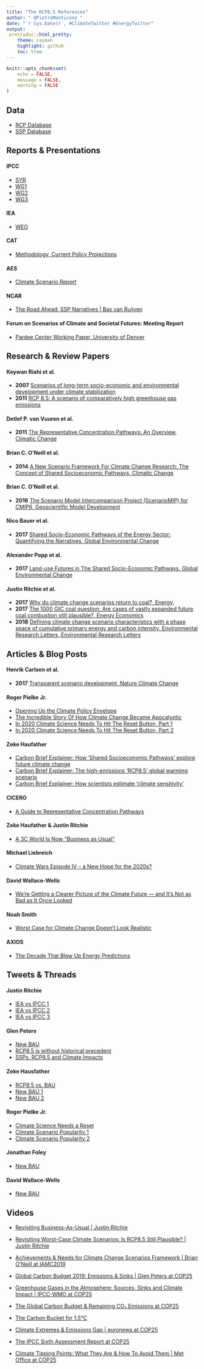 ```yaml
---
title: "The RCP8.5 References"
author: " @PietroMonticone "
date: "`r Sys.Date()`, #ClimateTwitter #EnergyTwitter"
output:
 prettydoc::html_pretty:
    theme: cayman
    highlight: github
    toc: true
---
```


```r
knitr::opts_chunk$set(
	echo = FALSE,
	message = FALSE,
	warning = FALSE
)
```

## Data
* [RCP Database](http://tntcat.iiasa.ac.at:8787/RcpDb/dsd?Action=htmlpage&page=about)
* [SSP Database](https://tntcat.iiasa.ac.at/SspDb/dsd?Action=htmlpage&page=10)

## Reports & Presentations
#### IPCC 
* [SYR](https://www.ipcc.ch/report/ar5/syr/)
* [WG1](https://www.ipcc.ch/report/ar5/wg1/)
* [WG2](https://www.ipcc.ch/report/ar5/wg2/)
* [WG3](https://www.ipcc.ch/report/ar5/wg3/)

#### IEA 
* [WEO](https://www.iea.org/reports/world-energy-outlook-2019)

#### CAT 
* [Methodology, Current Policy Projections](https://climateactiontracker.org/methodology/current-policy-projections/)

#### AES
* [Climate Scenario Report](https://s2.q4cdn.com/825052743/files/doc_downloads/2018/11/AES_Climate_Scenario_Report111318.pdf)

#### NCAR
* [The Road Ahead: SSP Narratives | Bas van Ruijven](https://www.iiasa.ac.at/web/home/about/events/7.SSPNarratives_IIASA_BvR.pdf)

####  Forum on Scenarios of Climate and Societal Futures: Meeting Report
* [Pardee Center Working Paper, University of Denver](https://pardee.du.edu/sites/default/files/Scenarios%20Forum%20Meeting%20Report%204oct19.pdf)


## Research & Review Papers 

#### Keywan Riahi et al.
* **2007** [Scenarios of long-term socio-economic and environmental development under climate stabilization](https://www.sciencedirect.com/science/article/pii/S0040162506001387?via%3Dihub)
* **2011** [RCP 8.5: A scenario of comparatively high greenhouse gas emissions](https://link.springer.com/article/10.1007/s10584-011-0149-y)

#### Detlef P. van Vuuren et al. 
* **2011** [The Representative Concentration Pathways: An Overview, Climatic Change](https://link.springer.com/article/10.1007/s10584-011-0148-z)

#### Brian C. O’Neill et al.
* **2014** [A New Scenario Framework For Climate Change Research: The Concept of Shared Socioeconomic Pathways, Climatic Change](https://link.springer.com/article/10.1007%2Fs10584-013-0905-2)

#### Brian C. O’Neill et al.
* **2016** [The Scenario Model Intercomparison Project (ScenarioMIP) for CMIP6, Geoscientific Model Development](https://www.geosci-model-dev.net/9/3461/2016/)

#### Nico Bauer et al. 
* **2017** [Shared Socio-Economic Pathways of the Energy Sector: Quantifying the Narratives, Global Environmental Change](https://www.sciencedirect.com/science/article/pii/S0959378016301224)

#### Alexander Popp et al. 
* **2017** [Land-use Futures in The Shared Socio-Economic Pathways, Global Environmental Change](https://www.sciencedirect.com/science/article/pii/S0959378016303399)

#### Justin Ritchie et al.
* **2017** [Why do climate change scenarios return to coal?, Energy, ](https://www.sciencedirect.com/science/article/abs/pii/S0360544217314597)
* **2017** [The 1000 GtC coal question: Are cases of vastly expanded future coal combustion still plausible?, Energy Economics](https://www.sciencedirect.com/science/article/pii/S0140988317301226)
* **2018** [Defining climate change scenario characteristics with a phase space of cumulative primary energy and carbon intensity, Environmental Research Letters, Environmental Research Letters](https://iopscience.iop.org/article/10.1088/1748-9326/aaa494)

## Articles & Blog Posts

#### Henrik Carlsen et al. 
* **2017** [Transparent scenario development, Nature Climate Change](https://www.nature.com/articles/nclimate3379)

#### Roger Pielke Jr. 
* [Opening Up the Climate Policy Envelope](https://issues.org/opening-up-the-climate-policy-envelope/)
* [The Incredible Story Of How Climate Change Became Apocalyptic](https://www.forbes.com/sites/rogerpielke/2019/12/06/the-incredible-story-of-how-climate-change-became-apocalyptic/)
* [In 2020 Climate Science Needs To Hit The Reset Button, Part 1](https://www.forbes.com/sites/rogerpielke/2019/12/22/in-2020-climate-science-needs-to-hit-the-reset-button-part-one/#35415707482c)
* [In 2020 Climate Science Needs To Hit The Reset Button, Part 2](https://www.forbes.com/sites/rogerpielke/2019/12/23/in-2020-climate-science-needs-to-hit-the-reset-button-part-two/)


#### Zeke Haufather
* [Carbon Brief Explainer: How ‘Shared Socioeconomic Pathways’ explore future climate change](https://www.carbonbrief.org/explainer-how-shared-socioeconomic-pathways-explore-future-climate-change)
* [Carbon Brief Explainer: The high-emissions ‘RCP8.5’ global warming scenario](https://www.carbonbrief.org/explainer-the-high-emissions-rcp8-5-global-warming-scenario)
* [Carbon Brief Explainer: How scientists estimate ‘climate sensitivity’](https://www.carbonbrief.org/explainer-how-scientists-estimate-climate-sensitivity)

#### CICERO
* [A Guide to Representative Concentration Pathways](https://www.cicero.oslo.no/en/posts/news/a-guide-to-representative-concentration-pathways)

#### Zeke Haufather & Justin Ritchie 
* [A 3C World Is Now “Business as Usual”](https://thebreakthrough.org/issues/energy/3c-world)

#### Michael Liebreich
* [Climate Wars Episode IV – a New Hope for the 2020s?](https://about.bnef.com/blog/in-climate-wars-episode-4-the-2020s-will-bring-new-hope/)

#### David Wallace-Wells
* [We’re Getting a Clearer Picture of the Climate Future — and It’s Not as Bad as It Once Looked](http://nymag.com/intelligencer/2019/12/climate-change-worst-case-scenario-now-looks-unrealistic.html)

#### Noah Smith 
* [Worst Case for Climate Change Doesn’t Look Realistic](https://www.bloomberg.com/opinion/articles/2019-12-23/worst-case-for-climate-change-doesn-t-look-realistic)

#### AXIOS
* [The Decade That Blew Up Energy Predictions](https://www.axios.com/energy-predictions-reality-check-524b9be9-2c0c-407e-86cb-37b11aa72ed2.html)

## Tweets & Threads

#### Justin Ritchie 
* [IEA vs IPCC 1](https://threadreaderapp.com/thread/1196482571443425280.html)
* [IEA vs IPCC 2](https://threadreaderapp.com/thread/1199729350330839042.html?refreshed=yes)
* [IEA vs IPCC 3](https://threadreaderapp.com/thread/1204113683728592897.html)

#### Glen Peters
* [New BAU](https://threadreaderapp.com/thread/1207583078543233024.html)
* [RCP8.5 is without historical precedent](https://twitter.com/Peters_Glen/status/1209028367774814208)
* [SSPs, RCP8.5 and Climate Impacts](https://threadreaderapp.com/thread/1209387352013103106.html?refreshed=yes)

#### Zeke Hausfather 
* [RCP8.5 vs. BAU](https://threadreaderapp.com/thread/1164189973664264192.html?refreshed=yes)
* [New BAU 1](https://threadreaderapp.com/thread/1207355805378342913.html)
* [New BAU 2](https://threadreaderapp.com/thread/1209172698657509376.html)

#### Roger Pielke Jr. 
* [Climate Science Needs a Reset](https://threadreaderapp.com/thread/1209118418827272197.html?refreshed=yes)
* [Climate Scenario Popularity 1](https://threadreaderapp.com/thread/1204087486697234432.html)
* [Climate Scenario Popularity 2](https://threadreaderapp.com/thread/1204497767659261952.html)


#### Jonathan Foley
* [New BAU](https://threadreaderapp.com/thread/1208496927400026112.html)

#### David Wallace-Wells
* [New BAU](https://threadreaderapp.com/thread/1208845752769941510.html)


## Videos

* [Revisiting Business-As-Usual | Justin Ritchie](https://youtu.be/HKK3GjI3_eE)
* [Revisiting Worst-Case Climate Scenarios: Is RCP8.5 Still Plausible? | Justin Ritchie](https://youtu.be/w1YO95nXPVw)

* [Achievements & Needs for Climate Change Scenarios Framework | Brian O’Neill at IAMC2019](https://www.youtube.com/watch?v=0oHcfcFCjrE&feature=youtu.be)

* [Global Carbon Budget 2019: Emissions & Sinks | Glen Peters at COP25](https://youtu.be/ix83a2Y-9uI)
* [Greenhouse Gases in the Atmosphere: Sources, Sinks and Climate Impact | IPCC-WMO at COP25](https://youtu.be/Jq8Arw6wfLA)
* [The Global Carbon Budget & Remaining CO₂ Emissions at COP25](https://youtu.be/S3zioeFrF2A)
* [The Carbon Bucket for 1.5°C](https://youtu.be/XcEyJqluMEU)
* [Climate Extremes & Emissions Gap | euronews at COP25](https://youtu.be/ZY2Wmfqkw6k)

* [The IPCC Sixth Assessment Report at COP25](https://youtu.be/D2QXlrcHxjw)

* [Climate Tipping Points: What They Are & How To Avoid Them | Met Office at COP25](https://youtu.be/hIEO-5DiVqo)





